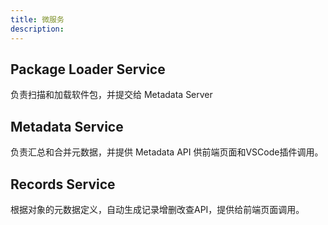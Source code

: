 ```yaml
---
title: 微服务
description: 
---
```


## Package Loader Service

负责扫描和加载软件包，并提交给 Metadata Server

## Metadata Service

负责汇总和合并元数据，并提供 Metadata API 供前端页面和VSCode插件调用。

## Records Service

根据对象的元数据定义，自动生成记录增删改查API，提供给前端页面调用。